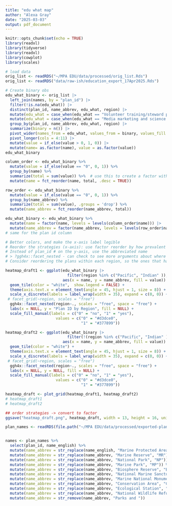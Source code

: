 ```yaml
---
title: "edu what map"
author: "Alexa Gray"
date: "2025-03-03"
output: pdf_document
---
```


```r
knitr::opts_chunk$set(echo = TRUE)
library(readxl)
library(tidyverse)
library(readxl)
library(cowplot)
library(scales)
```

```r
# load data
orig_list <- readRDS("~/MPA EDU/data/processed/orig_list.Rds")
orig_list <- readRDS("data/raw-ish/education_export_17Apr2025.Rds")

```

```r
# Create binary obs
edu_what_binary <- orig_list |> 
  left_join(names, by = "plan_id") |> 
  filter(!is.na(edu_what)) |> 
  distinct(plan_id, name_abbrev, edu_what, region) |> 
  mutate(edu_what = case_when(edu_what == "Volunteer training/steward program" ~ "Volunteer, intern, and steward training programs", TRUE ~ edu_what)) |> 
  mutate(edu_what = case_when(edu_what == "Media marketing and science communications for the general publics for the general public" ~ "Media marketing and science communications for the general public", TRUE ~ edu_what)) |> 
  group_by(plan_id, name_abbrev, edu_what, region) |> 
  summarize(binary = n()) |> 
  pivot_wider(names_from = edu_what, values_from = binary, values_fill = 0) |> 
  pivot_longer(cols = 4:11) |> 
  mutate(value = if_else(value > 0, 1, 0)) |> 
  mutate(name= as.factor(name), value = as.factor(value))
edu_what_binary
```

```r
column_order <- edu_what_binary %>% 
  mutate(value = if_else(value == "0", 0, 1)) %>% 
  group_by(name) %>% 
  summarize(total = sum(value)) %>%  # use this to create a factor with levels for the columns
  mutate(name = fct_reorder(name, total, .desc = TRUE))

row_order <- edu_what_binary %>% 
  mutate(value = if_else(value == "0", 0, 1)) %>% 
  group_by(name_abbrev) %>% 
  summarize(total = sum(value), .groups = 'drop') %>% 
  mutate(name_abbrev = fct_reorder(name_abbrev, total))

edu_what_binary <- edu_what_binary %>% 
  mutate(name = factor(name, levels = levels(column_order$name))) |> 
  mutate(name_abbrev = factor(name_abbrev, levels = levels(row_order$name_abbrev)))
# same for the plan id column

# Better colors, and make the x-axis label legible
# Reorder the strategies (x-axis): use factor reorder by how prevalent the strategy is 
# Instead of plan_id # on the y-axis, use the abbreviated name
# > ?ggh4x::facet_nested - can check to see more arguments about where to put the labels for the different regions (e.g. top vs. right)
# Consider reordering the plans within each region, so the ones that have the most strategies go towards the top

```



```r


heatmap_draft1 <- ggplot(edu_what_binary |> 
                           filter(region %in% c("Pacific", "Indian" )),
                         aes(x = name, y = name_abbrev, fill = value)) +
  geom_tile(color = "white",  show.legend = FALSE) +
  theme(axis.text.x = element_text(angle = 45, hjust = 1, size = 8)) +
  scale_x_discrete(labels = label_wrap(width = 35), expand = c(0, 0)) +
 # facet_grid(~region, scales = "free")
  ggh4x::facet_nested(region~., scales = "free", space = "free") +
  labs(x = NULL, y = "Plan ID by Region", fill = NULL) +
  scale_fill_manual(labels = c("0" = "no", "1" = "yes"),
                      values = c("0" = "#d3dce0",
                                 "1" = "#377899"))

heatmap_draft2 <- ggplot(edu_what_binary |> 
                           filter(!(region %in% c("Pacific", "Indian" ))),
                         aes(x = name, y = name_abbrev, fill = value)) +
  geom_tile(color = "white") +
  theme(axis.text.x = element_text(angle = 45, hjust = 1, size = 8)) +
  scale_x_discrete(labels = label_wrap(width = 35), expand = c(0, 0)) +
 # facet_grid(~region, scales = "free")
  ggh4x::facet_nested(region~., scales = "free", space = "free") +
  labs(x = NULL, y = NULL, fill = NULL) +
  scale_fill_manual(labels = c("0" = "no", "1" = "yes"),
                      values = c("0" = "#d3dce0",
                                 "1" = "#377899"))

heatmap_draft <- plot_grid(heatmap_draft1, heatmap_draft2)
# heatmap_draft1
# heatmap_draft2

## order strategies -> convert to factor
ggsave("heatmap_draft.png", heatmap_draft, width = 13, height = 16, units = "in")
```



```r

plan_names <- readRDS(file.path("~/MPA EDU/data/processed/exported-plan-names.Rds"))


names <- plan_names %>% 
  select(plan_id, name_english) %>% 
  mutate(name_abbrev = str_replace(name_english, "Marine Protected Area", "MPA")) %>% 
  mutate(name_abbrev = str_replace(name_abbrev, "Marine Reserve", "MR")) %>% 
  mutate(name_abbrev = str_replace(name_abbrev, "National Park", "NP")) %>% 
  mutate(name_abbrev = str_replace(name_abbrev, "Marine Park", "MP")) %>% 
  mutate(name_abbrev = str_replace(name_abbrev, "Biosphere Reserve", "BR")) %>% 
  mutate(name_abbrev = str_replace(name_abbrev, "National Marine Sanctuary", "NMS")) %>% 
  mutate(name_abbrev = str_replace(name_abbrev, "Marine National Monument", "MNM")) %>%  
  mutate(name_abbrev = str_replace(name_abbrev, "Conservation Area", "CA")) %>%
  mutate(name_abbrev = str_replace(name_abbrev, "Ecological Station", "ES")) %>%
  mutate(name_abbrev = str_replace(name_abbrev, "National Wildlife Refuge", "NWR")) %>% 
  mutate(name_abbrev = str_remove(name_abbrev, "Parks and ")) 




```

